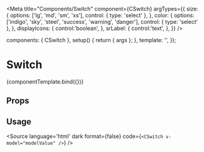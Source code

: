 
<Meta
  title="Components/Switch"
  component={CSwitch}
  argTypes={{
    size: {
      options: ['lg', 'md', 'sm', 'xs'],
      control: { type: 'select' },
    },
    color: {
      options: ['indigo', 'sky', 'steel', 'success', 'warning', 'danger'],
      control: { type: 'select' },
    },
    displayIcons: {
      control:'boolean',
    },
    srLabel: {
      control:'text',
    },
  }}
/>

<!--- Component template -->

  components: { CSwitch },
  setup() {
    return { args };
  },
  template: '<CSwitch v-bind="args"></CSwitch>',
});

<!--- Component documentation -->

# Switch

<Canvas withSource='none'>
  <Story name="Overview"
        args={{
          size: 'md',
          color: 'indigo',
          displayIcons: false,
          srLabel: 'Switch',
          modelValue: true,
        }}>
    {componentTemplate.bind({})}
  </Story>
</Canvas>

## Props
<ArgsTable story="Overview" />

## Usage
<Source
  language='html'
  dark
  format={false}
  code={`<CSwitch v-model="modelValue" />`}
/>
